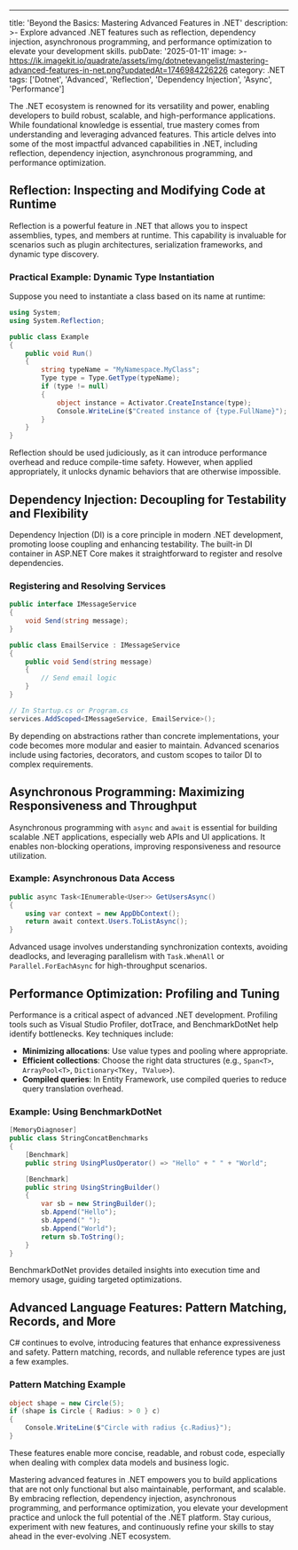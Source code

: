 ---
title: 'Beyond the Basics: Mastering Advanced Features in .NET'
description: >-
  Explore advanced .NET features such as reflection, dependency injection,
  asynchronous programming, and performance optimization to elevate your
  development skills.
pubDate: '2025-01-11'
image: >-
  https://ik.imagekit.io/quadrate/assets/img/dotnetevangelist/mastering-advanced-features-in-net.png?updatedAt=1746984226226
category: .NET
tags: ['Dotnet', 'Advanced', 'Reflection', 'Dependency Injection', 'Async', 'Performance']

The .NET ecosystem is renowned for its versatility and power, enabling developers to build robust, scalable, and high-performance applications. While foundational knowledge is essential, true mastery comes from understanding and leveraging advanced features. This article delves into some of the most impactful advanced capabilities in .NET, including reflection, dependency injection, asynchronous programming, and performance optimization.

## Reflection: Inspecting and Modifying Code at Runtime

Reflection is a powerful feature in .NET that allows you to inspect assemblies, types, and members at runtime. This capability is invaluable for scenarios such as plugin architectures, serialization frameworks, and dynamic type discovery.

### Practical Example: Dynamic Type Instantiation

Suppose you need to instantiate a class based on its name at runtime:

```csharp
using System;
using System.Reflection;

public class Example
{
    public void Run()
    {
        string typeName = "MyNamespace.MyClass";
        Type type = Type.GetType(typeName);
        if (type != null)
        {
            object instance = Activator.CreateInstance(type);
            Console.WriteLine($"Created instance of {type.FullName}");
        }
    }
}
```

Reflection should be used judiciously, as it can introduce performance overhead and reduce compile-time safety. However, when applied appropriately, it unlocks dynamic behaviors that are otherwise impossible.

## Dependency Injection: Decoupling for Testability and Flexibility

Dependency Injection (DI) is a core principle in modern .NET development, promoting loose coupling and enhancing testability. The built-in DI container in ASP.NET Core makes it straightforward to register and resolve dependencies.

### Registering and Resolving Services

```csharp
public interface IMessageService
{
    void Send(string message);
}

public class EmailService : IMessageService
{
    public void Send(string message)
    {
        // Send email logic
    }
}

// In Startup.cs or Program.cs
services.AddScoped<IMessageService, EmailService>();
```

By depending on abstractions rather than concrete implementations, your code becomes more modular and easier to maintain. Advanced scenarios include using factories, decorators, and custom scopes to tailor DI to complex requirements.

## Asynchronous Programming: Maximizing Responsiveness and Throughput

Asynchronous programming with `async` and `await` is essential for building scalable .NET applications, especially web APIs and UI applications. It enables non-blocking operations, improving responsiveness and resource utilization.

### Example: Asynchronous Data Access

```csharp
public async Task<IEnumerable<User>> GetUsersAsync()
{
    using var context = new AppDbContext();
    return await context.Users.ToListAsync();
}
```

Advanced usage involves understanding synchronization contexts, avoiding deadlocks, and leveraging parallelism with `Task.WhenAll` or `Parallel.ForEachAsync` for high-throughput scenarios.

## Performance Optimization: Profiling and Tuning

Performance is a critical aspect of advanced .NET development. Profiling tools such as Visual Studio Profiler, dotTrace, and BenchmarkDotNet help identify bottlenecks. Key techniques include:

- **Minimizing allocations**: Use value types and pooling where appropriate.
- **Efficient collections**: Choose the right data structures (e.g., `Span<T>`, `ArrayPool<T>`, `Dictionary<TKey, TValue>`).
- **Compiled queries**: In Entity Framework, use compiled queries to reduce query translation overhead.

### Example: Using BenchmarkDotNet

```csharp
[MemoryDiagnoser]
public class StringConcatBenchmarks
{
    [Benchmark]
    public string UsingPlusOperator() => "Hello" + " " + "World";

    [Benchmark]
    public string UsingStringBuilder()
    {
        var sb = new StringBuilder();
        sb.Append("Hello");
        sb.Append(" ");
        sb.Append("World");
        return sb.ToString();
    }
}
```

BenchmarkDotNet provides detailed insights into execution time and memory usage, guiding targeted optimizations.

## Advanced Language Features: Pattern Matching, Records, and More

C# continues to evolve, introducing features that enhance expressiveness and safety. Pattern matching, records, and nullable reference types are just a few examples.

### Pattern Matching Example

```csharp
object shape = new Circle(5);
if (shape is Circle { Radius: > 0 } c)
{
    Console.WriteLine($"Circle with radius {c.Radius}");
}
```

These features enable more concise, readable, and robust code, especially when dealing with complex data models and business logic.

Mastering advanced features in .NET empowers you to build applications that are not only functional but also maintainable, performant, and scalable. By embracing reflection, dependency injection, asynchronous programming, and performance optimization, you elevate your development practice and unlock the full potential of the .NET platform. Stay curious, experiment with new features, and continuously refine your skills to stay ahead in the ever-evolving .NET ecosystem.
